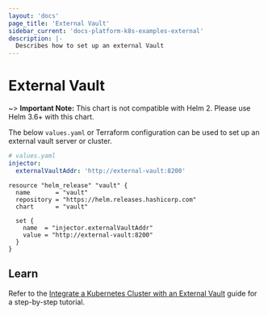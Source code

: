 ```yaml
---
layout: 'docs'
page_title: 'External Vault'
sidebar_current: 'docs-platform-k8s-examples-external'
description: |-
  Describes how to set up an external Vault
---
```


# External Vault

~> **Important Note:** This chart is not compatible with Helm 2. Please use Helm 3.6+ with this chart.

The below `values.yaml` or Terraform configuration can be used to set up an
external vault server or cluster.

<CodeTabs>

<CodeBlockConfig>

```yaml
# values.yaml
injector:
  externalVaultAddr: 'http://external-vault:8200'
```

</CodeBlockConfig>

<CodeBlockConfig>

```hcl
resource "helm_release" "vault" {
  name       = "vault"
  repository = "https://helm.releases.hashicorp.com"
  chart      = "vault"

  set {
    name  = "injector.externalVaultAddr"
    value = "http://external-vault:8200"
  }
}
```

</CodeBlockConfig>

</CodeTabs>

## Learn

Refer to the [Integrate a Kubernetes Cluster with an External
Vault](https://learn.hashicorp.com/vault/getting-started-k8s/external-vault)
guide for a step-by-step tutorial.
